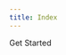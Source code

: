 ```yaml
---
title: Index
---
```



<Cobe desc = "Limitless, Secured Web3 Development"/>


<div style={{ textAlign: 'center' }}>
  <div className="inline-flex justify-center cta-container">
    <Link href="docs/rooch-network/rooch" className="cta">
        Get Started
    </Link>
  </div>
</div>

<style jsx global>{`
body {
  background: linear-gradient(
      180deg,
      hsla(0, 0%, 100%, 0) 0,
      #fff min(110vw, 800px)
    ),
    fixed
      repeating-radial-gradient(
        circle at 50% min(calc(50vw + 3.5rem), calc(300px + 5rem)),
        #f5f5f5 0,
        #fff 40px
      );
}
.dark body {
  background: linear-gradient(
    0deg,
    hsla(0, 0%, 100%, 0.2) 0,
    #000 min(110vw, 800px)
  ),
  fixed
    repeating-radial-gradient(
      circle at 50% min(calc(50vw + 3.5rem), calc(300px + 5rem)),
      #050505 0,
      #000 40px
    );
}
`}</style>

